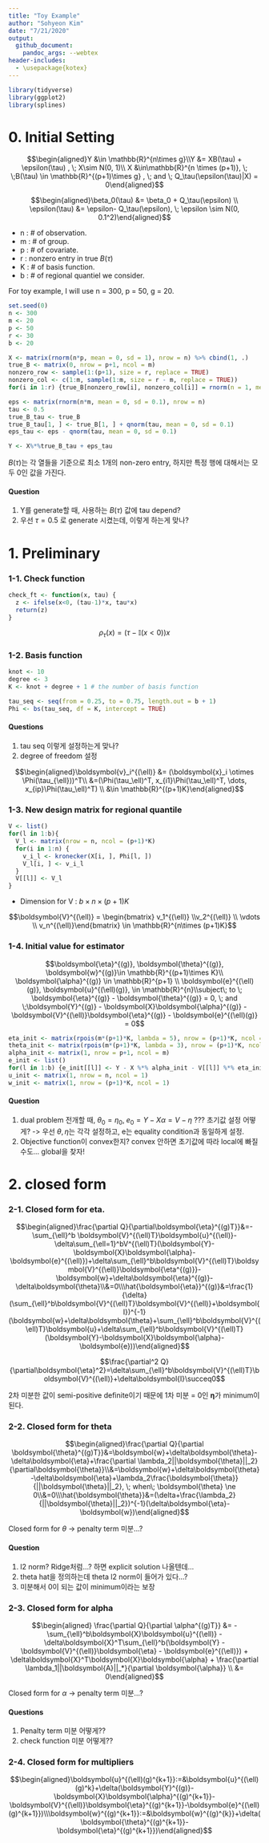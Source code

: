 ```yaml
---
title: "Toy Example"
author: "Sohyeon Kim"
date: "7/21/2020"
output: 
  github_document:
    pandoc_args: --webtex
header-includes:
  - \usepackage{kotex}
---
```


```r
library(tidyverse)
library(ggplot2)
library(splines)
```


# 0. Initial Setting

$$\begin{aligned}Y &\in \mathbb{R}^{n\times g}\\Y &= XB(\tau) + \epsilon(\tau) , \; X\sim N(0, 1)\\ X &\in\mathbb{R}^{n \times (p+1)}, \; \;B(\tau) \in \mathbb{R}^{(p+1)\times g} , \; and \; Q_\tau(\epsilon(\tau)|X) = 0\end{aligned}$$

$$\begin{aligned}\beta_0(\tau) &= \beta_0 + Q_\tau(\epsilon) \\ \epsilon(\tau) &= \epsilon- Q_\tau(\epsilon), \; \epsilon \sim N(0, 0.1^2)\end{aligned}$$

 * n : # of observation. 
 * m : # of group. 
 * p : # of covariate. 
 * r : nonzero entry in true $B(\tau)$
 * K : # of basis function.
 * b : # of regional quantiel we consider.
 
For toy example, I will use n = 300, p = 50, g = 20.

```r
set.seed(0)
n <- 300
m <- 20
p <- 50
r <- 30
b <- 20

X <- matrix(rnorm(n*p, mean = 0, sd = 1), nrow = n) %>% cbind(1, .)     #add intercept term in X
true_B <- matrix(0, nrow = p+1, ncol = m) 
nonzero_row <- sample(1:(p+1), size = r, replace = TRUE)
nonzero_col <- c(1:m, sample(1:m, size = r - m, replace = TRUE))
for(i in 1:r) {true_B[nonzero_row[i], nonzero_col[i]] = rnorm(n = 1, mean = 3, sd = 1)}

eps <- matrix(rnorm(n*m, mean = 0, sd = 0.1), nrow = n)
tau <- 0.5
true_B_tau <- true_B
true_B_tau[1, ] <- true_B[1, ] + qnorm(tau, mean = 0, sd = 0.1)
eps_tau <- eps - qnorm(tau, mean = 0, sd = 0.1)

Y <- X%*%true_B_tau + eps_tau
```

$B(\tau)$는 각 열들을 기준으로 최소 1개의 non-zero entry, 하지만 특정 행에 대해서는 모두 0인 값을 가진다. 


#### Question

 1. Y를 generate할 때, 사용하는 $B(\tau)$ 값에 tau depend? 
 2. 우선 $\tau = 0.5$ 로 generate 시켰는데, 이렇게 하는게 맞나? 

# 1. Preliminary
 
### 1-1. Check function

```r
check_ft <- function(x, tau) {
  z <- ifelse(x<0, (tau-1)*x, tau*x)
  return(z)
}
```

$$\rho_\tau(x) = (\tau - \mathbb{I}(x<0))x$$

### 1-2. Basis function

```r
knot <- 10
degree <- 3
K <- knot + degree + 1 # the number of basis function

tau_seq <- seq(from = 0.25, to = 0.75, length.out = b + 1) 
Phi <- bs(tau_seq, df = K, intercept = TRUE)
```


#### Questions
  1. tau seq 이렇게 설정하는게 맞나?
  2. degree of freedom 설정

$$\begin{aligned}\boldsymbol{v}_i^{(\ell)} &= (\boldsymbol{x}_i \otimes \Phi(\tau_{\ell}))^T\\ &=(\Phi(\tau_\ell)^T, x_{i1}\Phi(\tau_\ell)^T, \dots, x_{ip}\Phi(\tau_\ell)^T) \\ &\in \mathbb{R}^{(p+1)K}\end{aligned}$$

### 1-3. New design matrix for regional quantile

```r
V <- list()
for(l in 1:b){
  V_l <- matrix(nrow = n, ncol = (p+1)*K)
  for(i in 1:n) {
    v_i_l <- kronecker(X[i, ], Phi[l, ])
    V_l[i, ] <- v_i_l 
  }
  V[[l]] <- V_l
}
```


 * Dimension for V : $b \times n \times (p+1)K$

$$\boldsymbol{V}^{(\ell)} = \begin{bmatrix} v_1^{(\ell)} \\v_2^{(\ell)} \\ \vdots \\ v_n^{(\ell)}\end{bmatrix} \in \mathbb{R}^{n\times (p+1)K}$$

### 1-4. Initial value for estimator


$$\boldsymbol{\eta}^{(g)}, \boldsymbol{\theta}^{(g)}, \boldsymbol{w}^{(g)}\in \mathbb{R}^{(p+1)\times K}\\ \boldsymbol{\alpha}^{(g)} \in \mathbb{R}^{p+1} \\ \boldsymbol{e}^{(\ell)(g)}, \boldsymbol{u}^{(\ell)(g)}, \in \mathbb{R}^{n}\\subject\; to \; \boldsymbol{\eta}^{(g)} - \boldsymbol{\theta}^{(g)} = 0, \; and \;\boldsymbol{Y}^{(g)} - \boldsymbol{X}\boldsymbol{\alpha}^{(g)} - \boldsymbol{V}^{(\ell)}\boldsymbol{\eta}^{(g)} - \boldsymbol{e}^{(\ell)(g)} = 0$$


```r
eta_init <- matrix(rpois(m*(p+1)*K, lambda = 5), nrow = (p+1)*K, ncol = m) # theta와 동일하게?
theta_init <- matrix(rpois(m*(p+1)*K, lambda = 3), nrow = (p+1)*K, ncol = m) # Quant reg값?
alpha_init <- matrix(1, nrow = p+1, ncol = m)
e_init <- list()
for(l in 1:b) {e_init[[l]] <- Y - X %*% alpha_init - V[[l]] %*% eta_init}
u_init <- matrix(1, nrow = n, ncol = 1)
w_init <- matrix(1, nrow = (p+1)*K, ncol = 1)
```


#### Question
  1. dual problem 전개할 때, $\theta_0 = \eta_0, \;e_0 = Y-X\alpha=V-\eta$ ??? 초기값 설정 어떻게?
    -> 우선 $\theta, \eta$는 각각 설정하고, e는 equality condition과 동일하게 설정.
  2. Objective function이 convex한지? convex 안하면 초기값에 따라 local에 빠질 수도... global을 찾자!


# 2. closed form

### 2-1. Closed form for eta.

$$\begin{aligned}\frac{\partial Q}{\partial\boldsymbol{\eta}^{(g)T}}&=-\sum_{\ell}^b \boldsymbol{V}^{(\ell)T}\boldsymbol{u}^{(\ell)}-\delta\sum_{\ell=1}^bV^{(\ell)T}(\boldsymbol{Y}-\boldsymbol{X}\boldsymbol{\alpha}-\boldsymbol{e}^{(\ell)})+\delta\sum_{\ell}^b\boldsymbol{V}^{(\ell)T}\boldsymbol{V}^{(\ell)}\boldsymbol{\eta^{(g)}}-\boldsymbol{w}+\delta\boldsymbol{\eta}^{(g)}-\delta\boldsymbol{\theta}\\&=0\\\hat{\boldsymbol{\eta}}^{(g)}&=\frac{1}{\delta}(\sum_{\ell}^b\boldsymbol{V}^{(\ell)T}\boldsymbol{V}^{(\ell)}+\boldsymbol{I})^{-1}(\boldsymbol{w}+\delta\boldsymbol{\theta}+\sum_{\ell}^b\boldsymbol{V}^{(\ell)T}\boldsymbol{u}+\delta\sum_{\ell}^b\boldsymbol{V}^{(\ell)T}(\boldsymbol{Y}-\boldsymbol{X}\boldsymbol{\alpha}-\boldsymbol{e}))\end{aligned}$$


$$\frac{\partial^2 Q}{\partial\boldsymbol{\eta}^2}=\delta\sum_{\ell}^b\boldsymbol{V}^{(\ell)T}\boldsymbol{V}^{(\ell)}+\delta\boldsymbol{I}\succeq0$$

2차 미분한 값이 semi-positive definite이기 때문에 1차 미분 = 0인 $\boldsymbol{\eta}$가 minimum이 된다. 

### 2-2. Closed form for theta

$$\begin{aligned}\frac{\partial Q}{\partial \boldsymbol{\theta}^{(g)T}}&=\boldsymbol{w}+\delta\boldsymbol{\theta}-\delta\boldsymbol{\eta}+\frac{\partial \lambda_2||\boldsymbol{\theta}||_2}{\partial\boldsymbol{\theta}}\\&=\boldsymbol{w}+\delta\boldsymbol{\theta}-\delta\boldsymbol{\eta}+\lambda_2\frac{\boldsymbol{\theta}}{||\boldsymbol{\theta}||_2}, \; when\; \boldsymbol{\theta} \ne 0\\&=0\\\hat{\boldsymbol{\theta}}&=(\delta+\frac{\lambda_2}{||\boldsymbol{\theta}||_2})^{-1}(\delta\boldsymbol{\eta}-\boldsymbol{w})\end{aligned}$$

Closed form for $\theta$
-> penalty term 미분...?

#### Question
  1. l2 norm? Ridge처럼...? 하면 explicit solution 나올텐데...
  2. theta hat을 정의하는데 theta l2 norm이 들어가 있다...?
  3. 미분해서 0이 되는 값이 minimum이라는 보장



### 2-3. Closed form for alpha

$$\begin{aligned} \frac{\partial Q}{\partial \alpha^{(g)T}} &= -\sum_{\ell}^b\boldsymbol{X}\boldsymbol{u}^{(\ell)} -\delta\boldsymbol{X}^T\sum_{\ell}^b(\boldsymbol{Y} - \boldsymbol{V}^{(\ell)}\boldsymbol{\eta} - \boldsymbol{e}^{(\ell)}) + \delta\boldsymbol{X}^T\boldsymbol{X}\boldsymbol{\alpha} + \frac{\partial \lambda_1||\boldsymbol{A}||_*}{\partial \boldsymbol{\alpha}} \\ &= 0\end{aligned}$$


Closed form for $\alpha$
-> penalty term 미분...?

#### Questions
  1. Penalty term 미분 어떻게??
  2. check function 미분 어떻게??



### 2-4. Closed form for multipliers

$$\begin{aligned}\boldsymbol{u}^{(\ell)(g)^{k+1}}:=&\boldsymbol{u}^{(\ell)(g)^k}+\delta(\boldsymbol{Y}^{(g)}-\boldsymbol{X}\boldsymbol{\alpha}^{(g)^{k+1}}-\boldsymbol{V}^{(\ell)}\boldsymbol{\eta}^{(g)^{k+1}}-\boldsymbol{e}^{(\ell)(g)^{k+1}})\\\boldsymbol{w}^{(g)^{k+1}}:=&\boldsymbol{w}^{(g)^{k}}+\delta(\boldsymbol{\theta}^{(g)^{k+1}}-\boldsymbol{\eta}^{(g)^{k+1}})\end{aligned}$$


















